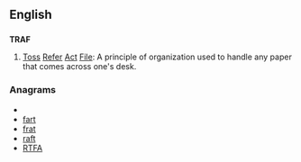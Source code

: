 ==English==

==={{acronym}}===
'''TRAF'''

# [[toss|Toss]] [[refer|Refer]] [[act|Act]] [[file|File]]: A principle of organization used to handle any paper that comes across one's desk.

===Anagrams===
* {{alphagram|afrt}}
* [[fart#English|fart]]
* [[frat#English|frat]]
* [[raft#English|raft]]
* [[RTFA#English|RTFA]]